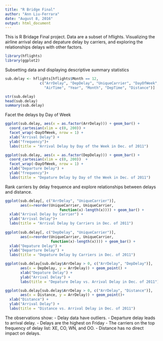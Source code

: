 ---
title: "R Bridge Final"
author: "Ann Liu-Ferrara"
date: "August 8, 2016"
output: html_document
---

This is R Bridage Final project. Data are a subset of hflights. Visualizing the airline arrival delay and depature delay by carriers, and exploring the relationships delays with other factors.

```{r}
library(hflights)
library(ggplot2)
```
Subsetting data and displaying descriptive summary statistics
```{r}
sub.delay <- hflights[hflights$Month == 12, 
                c("ArrDelay", "DepDelay", "UniqueCarrier", "DayOfWeek",
                  "AirTime", "Year", "Month", "DepTime", "Distance")]

str(sub.delay)
head(sub.delay)
summary(sub.delay)
```
Facet the delays by Day of Week
```{r}
ggplot(sub.delay, aes(x = as.factor(ArrDelay))) + geom_bar() + 
  coord_cartesian(xlim = c(0, 200)) +
  facet_wrap(~DayOfWeek, nrow = 1) +
  xlab("Arrival Delay") + 
  ylab("frequency")+
  labs(title = "Arrival Delay by Day of the Week in Dec. of 2011") 

ggplot(sub.delay, aes(x = as.factor(DepDelay))) + geom_bar() + 
  coord_cartesian(xlim = c(0, 200))  + 
  facet_wrap(~DayOfWeek, nrow = 1) +
  xlab("Departure Delay") + 
  ylab("frequency")+
  labs(title = "Depature Delay by Day of the Week in Dec. of 2011") 

```
Rank carriers by delay frequence and explore relationships between delays and distance.
```{r}
ggplot(sub.delay[, c("ArrDelay", "UniqueCarrier")], 
       aes(x=reorder(UniqueCarrier, UniqueCarrier,
                         function(x)-length(x)))) + geom_bar() +
  xlab("Arrival Delay by Carrier") + 
  ylab("Arrival Delay")+
  labs(title = "Arrival Delay by Carriers in Dec. of 2011") 
  
ggplot(sub.delay[, c("DepDelay", "UniqueCarrier")], 
       aes(x=reorder(UniqueCarrier, UniqueCarrier,
                     function(x)-length(x)))) + geom_bar() +
  xlab("Depature Delay") + 
  ylab("Departure Delay") +
  labs(title = "Depature Delay by Carriers in Dec. of 2011") 

ggplot(sub.delay[sub.delay$ArrDelay > 0, c("ArrDelay", "DepDelay")],
       aes(x = DepDelay, y = ArrDelay)) + geom_point() +
       xlab("Depature Delay") + 
       ylab("Arrival Delay") +
       labs(title = "Depature Delay vs. Arrival Delay in Dec. of 2011") 

ggplot(sub.delay[sub.delay$ArrDelay > 0, c("ArrDelay", "Distance")],
       aes(x = Distance, y = ArrDelay)) + geom_point()+
  xlab("Distance") + 
  ylab("Arrival Delay") +
  labs(title = "Distance vs. Arrival Delay in Dec. of 2011") 

```

The observations show:
  - Delay data have outliers.
  - Departure delay leads to arrival delay.
  - Delays are the highest on Friday
  - The carriers on the top frequency of delay list: XE, CO, WN, and OO.
  - Distance has no direct impact on delays.